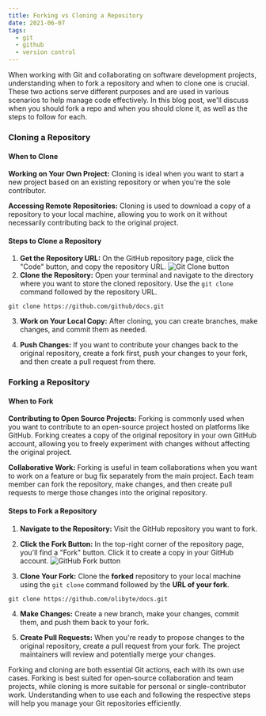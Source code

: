 ```yaml
---
title: Forking vs Cloning a Repository
date: 2021-06-07
tags:
  - git
  - github
  - version control
---
```

When working with Git and collaborating on software development projects, understanding when to fork a repository and when to clone one is crucial. These two actions serve different purposes and are used in various scenarios to help manage code effectively. In this blog post, we'll discuss when you should fork a repo and when you should clone it, as well as the steps to follow for each.
### Cloning a Repository
#### When to Clone

**Working on Your Own Project:** Cloning is ideal when you want to start a new project based on an existing repository or when you're the sole contributor.

**Accessing Remote Repositories:** Cloning is used to download a copy of a repository to your local machine, allowing you to work on it without necessarily contributing back to the original project.

#### Steps to Clone a Repository

1. **Get the Repository URL:** On the GitHub repository page, click the "Code" button, and copy the repository URL.
![Git Clone button](/https-url-clone-cli.webp)
2. **Clone the Repository:** Open your terminal and navigate to the directory where you want to store the cloned repository. Use the `git clone` command followed by the repository URL.
```git
git clone https://github.com/github/docs.git
```
3. **Work on Your Local Copy:** After cloning, you can create branches, make changes, and commit them as needed.

4. **Push Changes:** If you want to contribute your changes back to the original repository, create a fork first, push your changes to your fork, and then create a pull request from there.

### Forking a Repository

#### When to Fork

**Contributing to Open Source Projects:** Forking is commonly used when you want to contribute to an open-source project hosted on platforms like GitHub. Forking creates a copy of the original repository in your own GitHub account, allowing you to freely experiment with changes without affecting the original project.

**Collaborative Work:** Forking is useful in team collaborations when you want to work on a feature or bug fix separately from the main project. Each team member can fork the repository, make changes, and then create pull requests to merge those changes into the original repository.

#### Steps to Fork a Repository

1. **Navigate to the Repository:** Visit the GitHub repository you want to fork.

2. **Click the Fork Button:** In the top-right corner of the repository page, you'll find a "Fork" button. Click it to create a copy in your GitHub account.
![GitHub Fork button](/fork_button.webp)

3. **Clone Your Fork:** Clone the **forked** repository to your local machine using the `git clone` command followed by the **URL of your fork**.
```git
git clone https://github.com/olibyte/docs.git
```
4. **Make Changes:** Create a new branch, make your changes, commit them, and push them back to your fork.

5. **Create Pull Requests:** When you're ready to propose changes to the original repository, create a pull request from your fork. The project maintainers will review and potentially merge your changes.

Forking and cloning are both essential Git actions, each with its own use cases. Forking is best suited for open-source collaboration and team projects, while cloning is more suitable for personal or single-contributor work. Understanding when to use each and following the respective steps will help you manage your Git repositories efficiently.